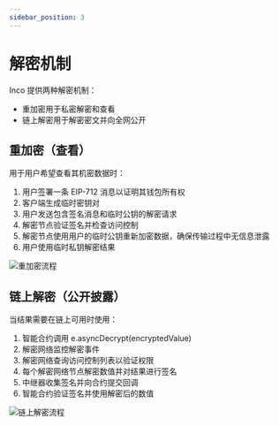```yaml
---
sidebar_position: 3
---
```


# 解密机制
Inco 提供两种解密机制：
- 重加密用于私密解密和查看
- 链上解密用于解密密文并向全网公开

## 重加密（查看）
用于用户希望查看其机密数据时：
1. 用户签署一条 EIP-712 消息以证明其钱包所有权
2. 客户端生成临时密钥对
3. 用户发送包含签名消息和临时公钥的解密请求
4. 解密节点验证签名并检查访问控制
5. 解密节点使用用户的临时公钥重新加密数据，确保传输过程中无信息泄露
6. 用户使用临时私钥解密结果

![重加密流程](img/re_encryption.png)

## 链上解密（公开披露）
当结果需要在链上可用时使用：
1. 智能合约调用 e.asyncDecrypt(encryptedValue)
2. 解密网络监控解密事件
3. 解密网络查询访问控制列表以验证权限
4. 每个解密网络节点解密数值并对结果进行签名
5. 中继器收集签名并向合约提交回调
6. 智能合约验证签名并使用解密后的数值

![链上解密流程](img/onchain_decryption.png)